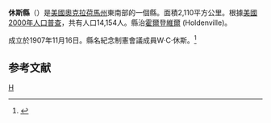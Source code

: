 {{noteTA
|T=zh-hans:休斯县 (俄克拉何马州);zh-hk:休斯縣 (奧克拉荷馬州);zh-tw:休斯郡 (奧克拉荷馬州);
}}

{{Otheruses|休斯縣|subject=美國奧克拉荷馬州的一個縣|other=同名的縣}}
<!--[[File:Map_of_Oklahoma_highlighting_Hughes_County.svg|250px]]-->
{{Infobox U.S. County
| county = 休斯縣
| state = 俄克拉何馬州
| en county = Hughes County
| en state = Oklahoma
| seal =               <!--image of county seal -->
| founded year =       <!-- if you include a reference, the year's wikilink won't work so add the [[|]] to the year -->
| founded date =       <!-- optional, syntax is: February 1 -->
| seat wl =  Holdenville          <!-- county seat; the WikiLink is created for you: "City" results in "[[City,_State|City]]" -->
| largest city wl =    <!-- largest city; the WikiLink is created for you: "City" results in "[[City,_State|City]]" -->
| area mi = 815
| area km = 2,110
| area land mi = 807
| area land km = 2,089
| area water mi = 8
| area water km = 20
| area percentage = 0.97%
| census yr = 2000
| pop = 14,154
| density mi =18 
| density km = 7
| time zone = Central
| UTC offset = -6     <!-- example: time zone = Central; UTC offset = -6; DST offset = -5  -->
| DST offset = -5
| footnotes = 
| web =
| named for =
}}
'''休斯縣'''（{{lang-en|Hughes County}}）是[[美國|美國]][[奧克拉荷馬州|奧克拉荷馬州]]東南部的一個縣。面積2,110平方公里。根據[[美國2000年人口普查|美國2000年人口普查]]，共有人口14,154人。縣治[[霍爾登維爾|霍爾登維爾]] (Holdenville)。

成立於1907年11月16日。縣名紀念制憲會議成員W·C·休斯。<ref>{{Cite web |url=http://www.odl.state.ok.us/almanac/2005/counties/hughes.pdf |title=存档副本 |accessdate=2007-03-29 |archive-date=2016-03-03 |archive-url=https://web.archive.org/web/20160303204409/http://www.odl.state.ok.us/almanac/2005/counties/hughes.pdf |dead-url=no }}</ref>

==参考文献==
<div class="references-small">
<references />
</div>

{{Oklahoma}}

[[Category:俄克拉何马州行政区划|H]]
